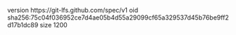 version https://git-lfs.github.com/spec/v1
oid sha256:75c04f036952ce7d4ae05b4d55a29099cf65a329537d45b76be9ff2d17b1dc89
size 1200
